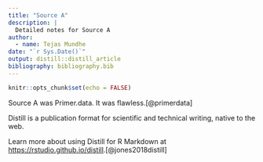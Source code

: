```yaml
---
title: "Source A"
description: |
  Detailed notes for Source A
author:
  - name: Tejas Mundhe 
date: "`r Sys.Date()`"
output: distill::distill_article 
bibliography: bibliography.bib
---
```


```r
knitr::opts_chunk$set(echo = FALSE)
```

Source A was Primer.data. It was flawless.[@primerdata]

Distill is a publication format for scientific and technical writing, native to the web. 

Learn more about using Distill for R Markdown at <https://rstudio.github.io/distill>.[@jones2018distill]





